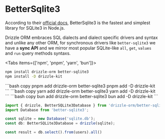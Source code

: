 
# BetterSqlite3
According to their [official docs](https://github.com/WiseLibs/better-sqlite3), 
BetterSqlite3 is the fastest and simplest library for SQLite3 in Node.js.

Drizzle ORM embraces SQL dialects and dialect specific drivers and syntax and unlike any other ORM, 
for synchronous drivers like `better-sqlite3` we have a **sync API** and we mirror most popular 
SQLite-like `all`, `get`, `values` and `run` query methods syntaxs.  

<Tabs items={['npm', 'pnpm', 'yarn', 'bun']}>
  <Tab>
```bash copy
npm install drizzle-orm better-sqlite3
npm install -D drizzle-kit 
```
  </Tab>
  <Tab>
```bash copy
pnpm add drizzle-orm better-sqlite3
pnpm add -D drizzle-kit 
```
  </Tab>
  <Tab>
```bash copy
yarn add drizzle-orm better-sqlite3
yarn add -D drizzle-kit 
```
  </Tab>
  <Tab>
```bash copy
bun add drizzle-orm better-sqlite3
bun add -D drizzle-kit 
```
  </Tab>
</Tabs>

```typescript copy
import { drizzle, BetterSQLite3Database } from 'drizzle-orm/better-sqlite3';
import Database from 'better-sqlite3';

const sqlite = new Database('sqlite.db');
const db: BetterSQLite3Database = drizzle(sqlite);

const result = db.select().from(users).all()
```